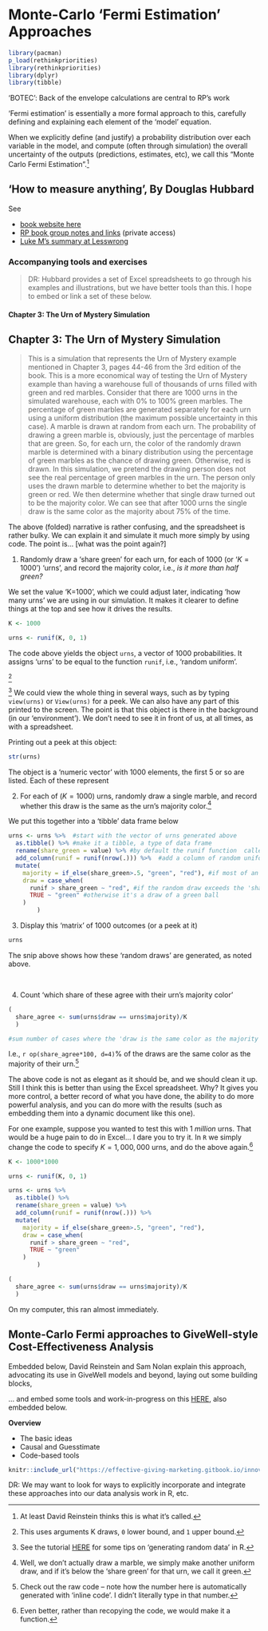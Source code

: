 # Monte-Carlo 'Fermi Estimation' Approaches {-#fermi}

```r
library(pacman)
p_load(rethinkpriorities)
library(rethinkpriorities)
library(dplyr)
library(tibble)
```


'BOTEC': Back of the envelope calculations are central to RP's work

'Fermi estimation' is essentially a more formal approach to this, carefully defining and explaining each element of the 'model' equation.

When we explicitly define (and justify) a probability distribution over each variable in the model, and compute (often through simulation) the overall uncertainty of the outputs (predictions, estimates, etc), we call this "Monte Carlo Fermi Estimation".^[At least David Reinstein thinks this is what it's called.]


## 'How to measure anything', By Douglas Hubbard

See

- [book website here](https://www.howtomeasureanything.com/3rd-edition/) 
- [RP book group notes and links](https://docs.google.com/document/d/1JMAuIiE52o0E0SxeItD9vH_lWRifWHEETIvjjTiB_Gk/edit#heading=h.16rulnin7e3i) (private access)
- [Luke M's summary at Lesswrong](https://www.lesswrong.com/posts/ybYBCK9D7MZCcdArB/how-to-measure-anything)


### Accompanying tools and exercises {-}

> DR: Hubbard provides a set of Excel spreadsheets to go through his examples and illustrations, but we have better tools than this. I hope to embed or link a set of these below.


#### Chapter 3: The Urn of Mystery Simulation	{-}


::: {.callout-note collapse="true"}

## Chapter 3: The Urn of Mystery Simulation			

> This is a simulation that represents the Urn of Mystery example mentioned in Chapter 3, pages 44-46 from the 3rd edition of the book.  This is a more economical way of testing the Urn of Mystery example than having a warehouse full of thousands of urns filled with green and red marbles.  Consider that there are 1000 urns in the simulated warehouse, each with 0% to 100% green marbles.  The percentage of green marbles are generated separately for each urn using a uniform distribution (the maximum possible uncertainty in this case).  A marble is drawn at random from each urn.  The probability of drawing a green marble is, obviously, just the percentage of marbles that are green.  So, for each urn, the color of the randomly drawn marble is determined with a binary distribution using the percentage of green marbles as the chance of drawing green.  Otherwise, red is drawn.  In this simulation, we pretend the drawing person does not see the real percentage of green marbles in the urn.  The person only uses the drawn marble to determine whether to bet the majority is green or red.  We then determine whether that single draw turned out to be the majority color.  We can see that after 1000 urns the single draw is the same color as the majority about 75% of the time.				

::: 

The above (folded) narrative is rather confusing, and the spreadsheet is rather bulky. We can explain it and simulate it much more simply by using code.  The point is... [what was the point again?]


1. Randomly draw a 'share green' for each urn, for each of 1000 (or '$K=1000$') 'urns', and record the majority color, i.e.,  *is it more than half green?*

We set the value 'K=1000', which we could adjust later, indicating 'how many urns' we are using in our simulation. It makes it clearer to define things at the top and see how it drives the results. 

```r

K <- 1000

urns <- runif(K, 0, 1)

```

The code above yields the object `urns`, a vector of 1000 probabilities. It assigns 'urns' to be equal to the function `runif`, i.e., 'random uniform'.

^[This uses arguments K draws, `0` lower bound, and `1` upper bound.]


^[See the tutorial [HERE](https://bookdown.org/ndphillips/YaRrr/generating-random-data.html#uniform) for some tips on 'generating random data' in R.]
We could view the whole thing in several ways, such as by typing `view(urns)` or `View(urns)` for a peek. We can also have any part of this printed to the screen.  The point is that this object is there in the background (in our 'environment'). We don't need to see it in front of us, at all times, as with a spreadsheet. 

Printing out a peek at this object:

```r
str(urns)


```


The object is a 'numeric vector' with 1000 elements, the first 5 or so are listed. Each of these represent

2. For each of ($K= 1000$) urns, randomly draw a single marble, and record whether this draw is the same as the urn's majority color.^[Well, we don't actually draw a marble, we simply make another uniform draw, and if it's below the 'share green' for that urn, we call it green.] 

We put this together into a 'tibble' data frame below

```r

urns <- urns %>%  #start with the vector of urns generated above
  as.tibble() %>% #make it a tibble, a type of data frame
  rename(share_green = value) %>% #by default the runif function  called this 'value'; we rename it 
  add_column(runif = runif(nrow(.))) %>%  #add a column of random uniform 0,1 draws, to use as our 'random draw' for each urn
  mutate(
    majority = if_else(share_green>.5, "green", "red"), #if most of an urn is green or red
    draw = case_when(
      runif > share_green ~ "red", #if the random draw exceeds the 'share green' in that urn, it's a draw of a red ball
      TRUE ~ "green" #otherwise it's a draw of a green ball
    )
        )


```

3. Display this 'matrix' of 1000 outcomes (or a peek at it)

```r
urns
```


The snip above shows how these 'random draws' are generated, as noted above. 

\

4. Count 'which share of these agree with their urn's majority color'

```r

(
  share_agree <- sum(urns$draw == urns$majority)/K
  )

#sum number of cases where the 'draw is the same color as the majority for the urn

```

I.e., `r op(share_agree*100, d=4)`% of the draws are the same color as the majority of their urn.^[Check out the raw code -- note how the number here is automatically generated with 'inline code'. I didn't literally type in that number.]


The above code is not as elegant as it should be, and we should clean it up. Still I think this is better than using the Excel spreadsheet. Why? It gives you more control, a better record of what you have done, the ability to do more powerful analysis, and you can do more with the results (such as embedding them into a dynamic document like this one).

For one example, suppose you wanted to test this with 1 *million* urns. That would be a huge pain to do in Excel... I dare you to try it.  In `R` we simply change the code to specify $K =1,000,000$ urns, and do the above again.^[Even better, rather than recopying the code, we would make it a function.]
  

```r

K <- 1000*1000

urns <- runif(K, 0, 1)

urns <- urns %>%  
  as.tibble() %>%
  rename(share_green = value) %>% 
  add_column(runif = runif(nrow(.))) %>% 
  mutate(
    majority = if_else(share_green>.5, "green", "red"),
    draw = case_when(
      runif > share_green ~ "red",
      TRUE ~ "green"
    )
        )

(
  share_agree <- sum(urns$draw == urns$majority)/K
  )
```

On my computer, this ran almost immediately.


## Monte-Carlo Fermi approaches to GiveWell-style Cost-Effectiveness Analysis

Embedded below, David Reinstein and Sam Nolan explain this approach, advocating its use in GiveWell models and beyond, laying out some building blocks,

... and embed some tools and work-in-progress on this [HERE](https://effective-giving-marketing.gitbook.io/innovations-in-givewell-esque-ceas/),  also embedded below.


**Overview**

- The basic ideas
- Causal and Guesstimate
- Code-based tools


```r

knitr::include_url("https://effective-giving-marketing.gitbook.io/innovations-in-givewell-esque-ceas/")

```

::: {.alert .alert-secondary}

DR: We may want to look for ways to explicitly incorporate and integrate these approaches into our data analysis work in R, etc.

:::

